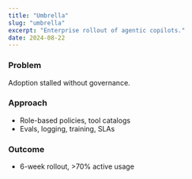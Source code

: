 ```yaml
---
title: "Umbrella"
slug: "umbrella"
excerpt: "Enterprise rollout of agentic copilots."
date: 2024-08-22
---
```


### Problem

Adoption stalled without governance.

### Approach

- Role-based policies, tool catalogs
- Evals, logging, training, SLAs

### Outcome

- 6-week rollout, >70% active usage
